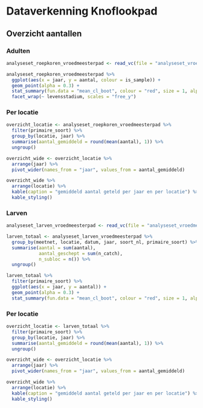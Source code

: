 
# Dataverkenning Knoflookpad

## Overzicht aantallen

### Adulten

```r

analyseset_roepkoren_vroedmeesterpad <- read_vc(file = "analyseset_vroedmeesterpad_roepkoren", root = "../output/analyseset")

```

```r
analyseset_roepkoren_vroedmeesterpad %>%
  ggplot(aes(x = jaar, y = aantal, colour = is_sample)) +
  geom_point(alpha = 0.3) +
  stat_summary(fun.data = "mean_cl_boot", colour = "red", size = 1, alpha = 0.5) +
  facet_wrap(~ levensstadium, scales = "free_y")
```

### Per locatie

```r
overzicht_locatie <- analyseset_roepkoren_vroedmeesterpad %>%
  filter(primaire_soort) %>%
  group_by(locatie, jaar) %>%
  summarise(aantal_gemiddeld = round(mean(aantal), 1)) %>%
  ungroup()

overzicht_wide <- overzicht_locatie %>%
  arrange(jaar) %>%
  pivot_wider(names_from = "jaar", values_from = aantal_gemiddeld)

```

```r
overzicht_wide %>%
  arrange(locatie) %>%
  kable(caption = "gemiddeld aantal geteld per jaar en per locatie") %>%
  kable_styling()
```

 
### Larven

```r

analyseset_larven_vroedmeesterpad <- read_vc(file = "analyseset_vroedmeesterpad_larven", root = "../output/analyseset")

larven_totaal <- analyseset_larven_vroedmeesterpad %>%
  group_by(meetnet, locatie, datum, jaar, soort_nl, primaire_soort) %>%
  summarise(aantal = sum(aantal),
            aantal_geschept = sum(n_catch),
            n_subloc = n()) %>%
  ungroup()
```

```r
larven_totaal %>%
  filter(primaire_soort) %>%
  ggplot(aes(x = jaar, y = aantal)) +
  geom_point(alpha = 0.3) +
  stat_summary(fun.data = "mean_cl_boot", colour = "red", size = 1, alpha = 0.5) 
```

### Per locatie

```r
overzicht_locatie <- larven_totaal %>%
  filter(primaire_soort) %>%
  group_by(locatie, jaar) %>%
  summarise(aantal_gemiddeld = round(mean(aantal), 1)) %>%
  ungroup()

overzicht_wide <- overzicht_locatie %>%
  arrange(jaar) %>%
  pivot_wider(names_from = "jaar", values_from = aantal_gemiddeld)

```

```r
overzicht_wide %>%
  arrange(locatie) %>%
  kable(caption = "gemiddeld aantal geteld per jaar en per locatie") %>%
  kable_styling()
```
